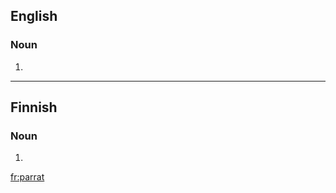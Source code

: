 ==English==
===Noun===
{{head|en}}

# {{obsolete spelling of|parrot}}
----
==Finnish==

===Noun===
{{head|fi|plural}}

# {{plural of|lang=fi|parta|nocat=1}}

[[fr:parrat]]